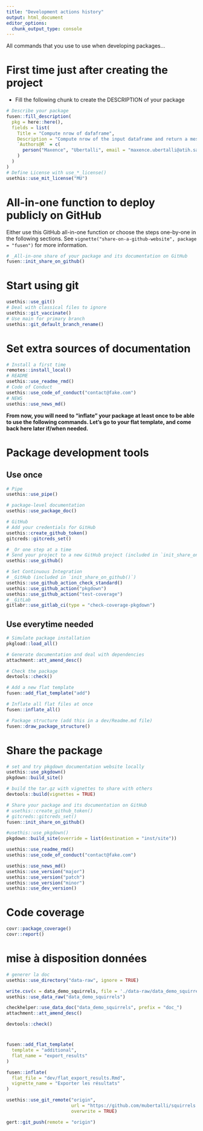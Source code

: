 ```yaml
---
title: "Development actions history"
output: html_document
editor_options: 
  chunk_output_type: console
---
```


All commands that you use to use when developing packages...

# First time just after creating the project

- Fill the following chunk to create the DESCRIPTION of your package

```r
# Describe your package
fusen::fill_description(
  pkg = here::here(),
  fields = list(
    Title = "Compute nrow of dafaframe",
    Description = "Compute nrow of the input dataframe and return a message (and the number of rows).",
    `Authors@R` = c(
      person("Maxence", "Ubertalli", email = "maxence.ubertalli@atih.sante.fr", role = c("aut", "cre"), comment = c(ORCID = "0000-0000-0000-0000"))
    )
  )
)
# Define License with use_*_license()
usethis::use_mit_license("MU")
```

# All-in-one function to deploy publicly on GitHub

Either use this GitHub all-in-one function or choose the steps one-by-one in the following sections.
See `vignette("share-on-a-github-website", package = "fusen")` for more information.

```r
# _All-in-one share of your package and its documentation on GitHub
fusen::init_share_on_github()
```


# Start using git

```r
usethis::use_git()
# Deal with classical files to ignore
usethis::git_vaccinate()
# Use main for primary branch
usethis::git_default_branch_rename()
```

# Set extra sources of documentation

```r
# Install a first time
remotes::install_local()
# README
usethis::use_readme_rmd()
# Code of Conduct
usethis::use_code_of_conduct("contact@fake.com")
# NEWS
usethis::use_news_md()
```

**From now, you will need to "inflate" your package at least once to be able to use the following commands. Let's go to your flat template, and come back here later if/when needed.**


# Package development tools
## Use once

```r
# Pipe
usethis::use_pipe()

# package-level documentation
usethis::use_package_doc()

# GitHub
# Add your credentials for GitHub
usethis::create_github_token()
gitcreds::gitcreds_set()

# _Or one step at a time
# Send your project to a new GitHub project (included in `init_share_on_github()`)
usethis::use_github()

# Set Continuous Integration
# _GitHub (included in `init_share_on_github()`)
usethis::use_github_action_check_standard()
usethis::use_github_action("pkgdown")
usethis::use_github_action("test-coverage")
# _GitLab
gitlabr::use_gitlab_ci(type = "check-coverage-pkgdown")
```

## Use everytime needed

```r
# Simulate package installation
pkgload::load_all()

# Generate documentation and deal with dependencies
attachment::att_amend_desc()

# Check the package
devtools::check()

# Add a new flat template
fusen::add_flat_template("add")

# Inflate all flat files at once
fusen::inflate_all()

# Package structure (add this in a dev/Readme.md file)
fusen::draw_package_structure()
```

# Share the package

```r
# set and try pkgdown documentation website locally
usethis::use_pkgdown()
pkgdown::build_site()

# build the tar.gz with vignettes to share with others
devtools::build(vignettes = TRUE)

# Share your package and its documentation on GitHub
# usethis::create_github_token()
# gitcreds::gitcreds_set()
fusen::init_share_on_github()
```

```r
#usethis::use_pkgdown()
pkgdown::build_site(override = list(destination = "inst/site"))
```

```r
usethis::use_readme_rmd()
usethis::use_code_of_conduct("contact@fake.com")
```

```r
usethis::use_news_md()
usethis::use_version("major")
usethis::use_version("patch")
usethis::use_version("minor")
usethis::use_dev_version()
```

# Code coverage

```r
covr::package_coverage()
covr::report()
```

# mise à disposition données

```r


# generer la doc
usethis::use_directory("data-raw", ignore = TRUE) 

write.csv(x = data_demo_squirrels, file = './data-raw/data_demo_squirrels.csv')
usethis::use_data_raw("data_demo_squirrels")

checkhelper::use_data_doc("data_demo_squirrels", prefix = "doc_")
attachment::att_amend_desc()

devtools::check()
```

# 

```r

fusen::add_flat_template(
  template = "additional",
  flat_name = "export_results"
)

fusen::inflate(
  flat_file = "dev/flat_export_results.Rmd",
  vignette_name = "Exporter les résultats"
)
```

```r
usethis::use_git_remote("origin",
                        url = "https://github.com/mubertalli/squirrels.git",
                        overwrite = TRUE)

gert::git_push(remote = "origin")
```
